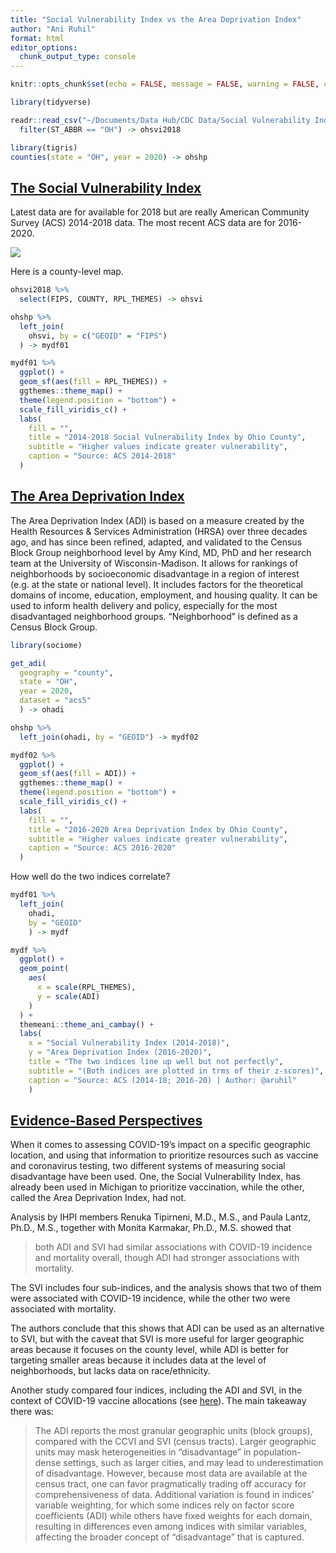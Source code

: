 ```yaml
---
title: "Social Vulnerability Index vs the Area Deprivation Index"
author: "Ani Ruhil"
format: html
editor_options: 
  chunk_output_type: console
---
```


```r
knitr::opts_chunk$set(echo = FALSE, message = FALSE, warning = FALSE, cache = TRUE, fig.align = "center", fig.retina = 3, out.width = "100%")

library(tidyverse)

readr::read_csv("~/Documents/Data Hub/CDC Data/Social Vulnerability Index/data/SVI2018_US_COUNTY.csv") %>%
  filter(ST_ABBR == "OH") -> ohsvi2018

library(tigris)
counties(state = "OH", year = 2020) -> ohshp

```

## [The Social Vulnerability Index](https://www.atsdr.cdc.gov/placeandhealth/svi/documentation/pdf/SVI2018Documentation-H.pdf)

Latest data are for available for 2018 but are really American Community Survey (ACS) 2014-2018 data. The most recent ACS data are for 2016-2020. 

![](https://www.atsdr.cdc.gov/placeandhealth/svi/documentation/pdf/CDC-SVI-Variables.jpg?_=81002)

Here is a county-level map. 

```r
ohsvi2018 %>%
  select(FIPS, COUNTY, RPL_THEMES) -> ohsvi

ohshp %>%
  left_join(
    ohsvi, by = c("GEOID" = "FIPS")
  ) -> mydf01

mydf01 %>%
  ggplot() +
  geom_sf(aes(fill = RPL_THEMES)) +
  ggthemes::theme_map() + 
  theme(legend.position = "bottom") +
  scale_fill_viridis_c() +
  labs(
    fill = "",
    title = "2014-2018 Social Vulnerability Index by Ohio County",
    subtitle = "Higher values indicate greater vulnerability",
    caption = "Source: ACS 2014-2018" 
  )

```


## [The Area Deprivation Index](https://www.neighborhoodatlas.medicine.wisc.edu/)

The Area Deprivation Index (ADI) is based on a measure created by the Health Resources & Services Administration (HRSA) over three decades ago, and has since been refined, adapted, and validated to the Census Block Group neighborhood level by Amy Kind, MD, PhD and her research team at the University of Wisconsin-Madison. It allows for rankings of neighborhoods by socioeconomic disadvantage in a region of interest (e.g. at the state or national level). It includes factors for the theoretical domains of income, education, employment, and housing quality. It can be used to inform health delivery and policy, especially for the most disadvantaged neighborhood groups. "Neighborhood" is defined as a Census Block Group.

```r
library(sociome)

get_adi(
  geography = "county", 
  state = "OH", 
  year = 2020, 
  dataset = "acs5"
  ) -> ohadi

ohshp %>%
  left_join(ohadi, by = "GEOID") -> mydf02

mydf02 %>%
  ggplot() +
  geom_sf(aes(fill = ADI)) +
  ggthemes::theme_map() + 
  theme(legend.position = "bottom") +
  scale_fill_viridis_c() +
  labs(
    fill = "",
    title = "2016-2020 Area Deprivation Index by Ohio County",
    subtitle = "Higher values indicate greater vulnerability",
    caption = "Source: ACS 2016-2020" 
  )
```

How well do the two indices correlate?

```r
mydf01 %>%
  left_join(
    ohadi, 
    by = "GEOID"
    ) -> mydf

mydf %>%
  ggplot() +
  geom_point(
    aes(
      x = scale(RPL_THEMES),
      y = scale(ADI)
    )
  ) +
  themeani::theme_ani_cambay() +
  labs(
    x = "Social Vulnerability Index (2014-2018)",
    y = "Area Deprivation Index (2016-2020)",
    title = "The two indices line up well but not perfectly",
    subtitle = "(Both indices are plotted in trms of their z-scores)",
    caption = "Source: ACS (2014-18; 2016-20) | Author: @aruhil"
    )
```

## [Evidence-Based Perspectives](https://ihpi.umich.edu/sites/default/files/2021-06/ADIvSVI-COVID-MI_brief_Tipirneni_050521.pdf)

When it comes to assessing COVID-19's impact on a specific geographic location, and using that information to prioritize resources such as vaccine and coronavirus testing, two different systems of measuring social disadvantage have been used. One, the Social Vulnerability Index, has already been used in Michigan to prioritize vaccination, while the other, called the Area Deprivation Index, had not. 

Analysis by IHPI members Renuka Tipirneni, M.D., M.S., and Paula Lantz, Ph.D., M.S., together with Monita Karmakar, Ph.D., M.S. showed that 

> both ADI and SVI had similar associations with COVID-19 incidence and mortality overall, though ADI had stronger associations with mortality. 

The SVI includes four sub-indices, and the analysis shows that two of them were associated with COVID-19 incidence, while the other two were associated with mortality.

The authors conclude that this shows that ADI can be used as an alternative to SVI, but with the caveat that SVI is more useful for larger geographic areas because it focuses on the county level, while ADI is better for targeting smaller areas because it includes data at the level of neighborhoods, but lacks data on race/ethnicity.  

Another study compared four indices, including the ADI and SVI, in the context of COVID-19 vaccine allocations (see [here](https://jama.jamanetwork.com/article.aspx?doi=10.1001/jamahealthforum.2021.4501&utm_campaign=articlePDF%26utm_medium=articlePDFlink%26utm_source=articlePDF%26utm_content=jamahealthforum.2021.4501)). The main takeaway there was:

> The ADI reports the most granular geographic units (block groups), compared
with the CCVI and SVI (census tracts). Larger geographic units may mask heterogeneities in “disadvantage” in population-dense settings, such as larger cities, and may lead to underestimation of disadvantage. However, because most data are available at the census tract, one can favor pragmatically trading off accuracy for comprehensiveness of data. Additional variation is found in indices’ variable weighting, for which some indices rely on factor score coefficients (ADI) while others have fixed weights for each domain, resulting in differences even among indices with similar variables, affecting the broader concept of “disadvantage” that is captured.

